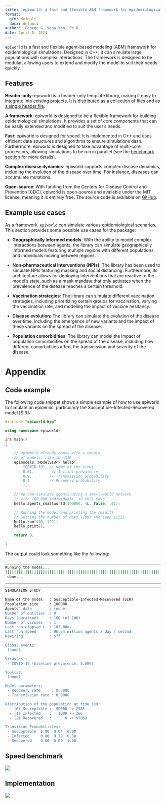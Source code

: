 ```yaml
---
title: 'epiworld: A fast and flexible ABM framework for epidemiological simulations'
format:
  gfm: default
  docx: default
author: 'George G. Vega Yon, Ph.D.'
date: April 5, 2024
---
```


`epiworld` is a fast and flexible agent-based modeling (ABM) framework for epidemiological simulations. Designed in C++, it can simulate large populations with complex interactions. The framework is designed to be modular, allowing users to extend and modify the model to suit their needs quickly.

## Features

**Header-only**: epiworld is a header-only template library, making it easy to integrate into existing projects. It is distributed as a collection of files and as [a single header file](https://github.com/UofUEpiBio/epiworld/blob/master/epiworld.hpp){target="_blank"}.

**A framework**: epiworld is designed to be a flexible framework for building epidemiological simulations. It provides a set of core components that can be easily extended and modified to suit the user's needs.

**Fast**: epiworld is designed for speed. It is implemented in C++ and uses efficient data structures and algorithms to ensure simulations dash. Furthermore, epiworld is designed to take advantage of multi-core processors, allowing simulations to be run in parallel (see the [benchmark section](#speed-benchmark) for more details).

**Complex disease dynamics**: epiworld supports complex disease dynamics, including the evolution of the disease over time. For instance, diseases can accumulate mutations.

**Open-source**: With funding from the Centers for Disease Control and Prevention [CDC], epiworld is open-source and available under the MIT license, meaning it is entirely free. The source code is available on [GitHub](https://github.com/UofUEpiBio/epiworld).

## Example use cases

As a framework, `epiworld` can simulate various epidemiological scenarios. This section provides some possible use cases for the package:

- **Geographically informed models**: With the ability to model complex interactions between agents, the library can simulate geographically informed models featuring multiple regions with different populations and individuals moving between regions.

- **Non-pharmaceutical interventions (NPIs)**: The library has been used to simulate NPIs featuring masking and social distancing. Furthermore, its architecture allows for deploying interventions that are reactive to the model's state, such as a mask mandate that only activates when the prevalence of the disease reaches a certain threshold.

- **Vaccination strategies**: The library can simulate different vaccination strategies, including prioritizing certain groups for vaccination, varying the vaccination rate, and modeling the impact of vaccine hesitancy.

- **Disease evolution**: The library can simulate the evolution of the disease over time, including the emergence of new variants and the impact of these variants on the spread of the disease.

- **Population comorbidities**: The library can model the impact of population comorbidities on the spread of the disease, including how different comorbidities affect the transmission and severity of the disease.


# Appendix

## Code example

The following code snippet shows a simple example of how to use epiworld to simulate an epidemic, particularly the Susceptible-Infected-Recovered model [SIR]:

```cpp
#include "epiworld.hpp"

using namespace epiworld;

int main()
{

    // epiworld already comes with a couple
    // of models, like the SIR
    epimodels::ModelSIR<> hello(
        "COVID-19", // Name of the virus
        0.01,        // Initial prevalence
        0.9,        // Transmission probability
        0.3         // Recovery probability
        );

    // We can simulate agents using a small-world network
    // with 100,000 individuals, in this case
    hello.agents_smallworld(100000, 4L, false, .01);

    // Running the model and printing the results
    // Setting the number of days (100) and seed (122)
    hello.run(100, 122);
    hello.print();

    return 0;

}
```

The output could look something like the following:

```bash
_________________________________________________________________________
Running the model...
||||||||||||||||||||||||||||||||||||||||||||||||||||||||||||||||||||||||| done.
 done.
________________________________________________________________________________
________________________________________________________________________________
SIMULATION STUDY

Name of the model   : Susceptible-Infected-Recovered (SIR)
Population size     : 100000
Agents' data        : (none)
Number of entities  : 0
Days (duration)     : 100 (of 100)
Number of viruses   : 1
Last run elapsed t  : 103.00ms
Last run speed      : 96.34 million agents x day / second
Rewiring            : off

Global events:
 (none)

Virus(es):
 - COVID-19 (baseline prevalence: 1.00%)

Tool(s):
 (none)

Model parameters:
 - Recovery rate     : 0.3000
 - Transmission rate : 0.9000

Distribution of the population at time 100:
  - (0) Susceptible :  99000 -> 2565
  - (1) Infected    :   1000 -> 366
  - (2) Recovered   :      0 -> 97069

Transition Probabilities:
 - Susceptible  0.96  0.04  0.00
 - Infected     0.00  0.70  0.30
 - Recovered    0.00  0.00  1.00
```

## Speed benchmark

![](benchmark.png)

## Implementation

![](building-models.png)

